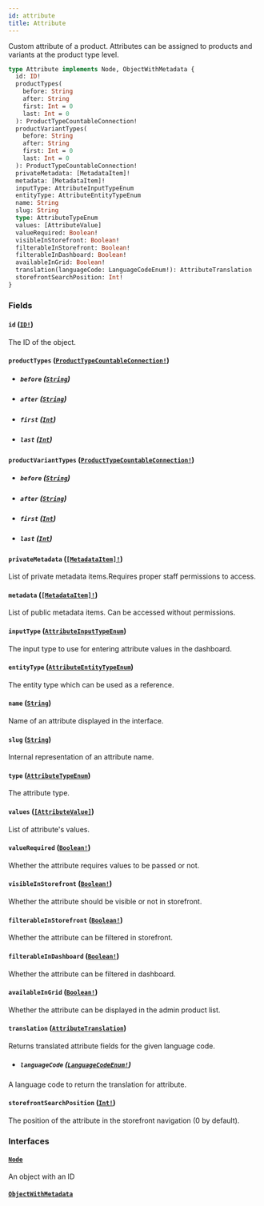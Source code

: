 ```yaml
---
id: attribute
title: Attribute
---
```


Custom attribute of a product. Attributes can be assigned to products and variants at the product type level.

```graphql
type Attribute implements Node, ObjectWithMetadata {
  id: ID!
  productTypes(
    before: String
    after: String
    first: Int = 0
    last: Int = 0
  ): ProductTypeCountableConnection!
  productVariantTypes(
    before: String
    after: String
    first: Int = 0
    last: Int = 0
  ): ProductTypeCountableConnection!
  privateMetadata: [MetadataItem]!
  metadata: [MetadataItem]!
  inputType: AttributeInputTypeEnum
  entityType: AttributeEntityTypeEnum
  name: String
  slug: String
  type: AttributeTypeEnum
  values: [AttributeValue]
  valueRequired: Boolean!
  visibleInStorefront: Boolean!
  filterableInStorefront: Boolean!
  filterableInDashboard: Boolean!
  availableInGrid: Boolean!
  translation(languageCode: LanguageCodeEnum!): AttributeTranslation
  storefrontSearchPosition: Int!
}
```

### Fields

#### `id` ([`ID!`](/developer/api-reference/scalars/id.mdx))

The ID of the object.

#### `productTypes` ([`ProductTypeCountableConnection!`](/developer/api-reference/objects/product-type-countable-connection.mdx))

- ##### `before` ([`String`](/developer/api-reference/scalars/string.mdx))

- ##### `after` ([`String`](/developer/api-reference/scalars/string.mdx))

- ##### `first` ([`Int`](/developer/api-reference/scalars/int.mdx))

- ##### `last` ([`Int`](/developer/api-reference/scalars/int.mdx))

#### `productVariantTypes` ([`ProductTypeCountableConnection!`](/developer/api-reference/objects/product-type-countable-connection.mdx))

- ##### `before` ([`String`](/developer/api-reference/scalars/string.mdx))

- ##### `after` ([`String`](/developer/api-reference/scalars/string.mdx))

- ##### `first` ([`Int`](/developer/api-reference/scalars/int.mdx))

- ##### `last` ([`Int`](/developer/api-reference/scalars/int.mdx))

#### `privateMetadata` ([`[MetadataItem]!`](/developer/api-reference/objects/metadata-item.mdx))

List of private metadata items.Requires proper staff permissions to access.

#### `metadata` ([`[MetadataItem]!`](/developer/api-reference/objects/metadata-item.mdx))

List of public metadata items. Can be accessed without permissions.

#### `inputType` ([`AttributeInputTypeEnum`](/developer/api-reference/enums/attribute-input-type-enum.mdx))

The input type to use for entering attribute values in the dashboard.

#### `entityType` ([`AttributeEntityTypeEnum`](/developer/api-reference/enums/attribute-entity-type-enum.mdx))

The entity type which can be used as a reference.

#### `name` ([`String`](/developer/api-reference/scalars/string.mdx))

Name of an attribute displayed in the interface.

#### `slug` ([`String`](/developer/api-reference/scalars/string.mdx))

Internal representation of an attribute name.

#### `type` ([`AttributeTypeEnum`](/developer/api-reference/enums/attribute-type-enum.mdx))

The attribute type.

#### `values` ([`[AttributeValue]`](/developer/api-reference/objects/attribute-value.mdx))

List of attribute's values.

#### `valueRequired` ([`Boolean!`](/developer/api-reference/scalars/boolean.mdx))

Whether the attribute requires values to be passed or not.

#### `visibleInStorefront` ([`Boolean!`](/developer/api-reference/scalars/boolean.mdx))

Whether the attribute should be visible or not in storefront.

#### `filterableInStorefront` ([`Boolean!`](/developer/api-reference/scalars/boolean.mdx))

Whether the attribute can be filtered in storefront.

#### `filterableInDashboard` ([`Boolean!`](/developer/api-reference/scalars/boolean.mdx))

Whether the attribute can be filtered in dashboard.

#### `availableInGrid` ([`Boolean!`](/developer/api-reference/scalars/boolean.mdx))

Whether the attribute can be displayed in the admin product list.

#### `translation` ([`AttributeTranslation`](/developer/api-reference/objects/attribute-translation.mdx))

Returns translated attribute fields for the given language code.

- ##### `languageCode` ([`LanguageCodeEnum!`](/developer/api-reference/enums/language-code-enum.mdx))

A language code to return the translation for attribute.

#### `storefrontSearchPosition` ([`Int!`](/developer/api-reference/scalars/int.mdx))

The position of the attribute in the storefront navigation (0 by default).

### Interfaces

#### [`Node`](/developer/api-reference/interfaces/node.mdx)

An object with an ID

#### [`ObjectWithMetadata`](/developer/api-reference/interfaces/object-with-metadata.mdx)
